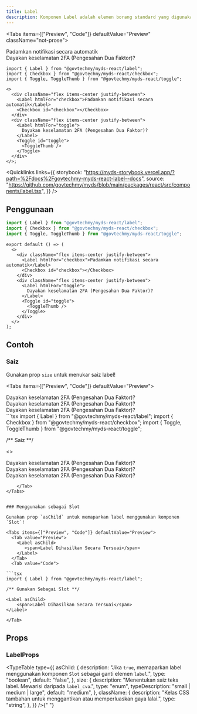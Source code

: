 ```yaml
---
title: Label
description: Komponen Label adalah elemen borang standard yang digunakan untuk mengaitkan teks deskriptif dengan kawalan seperti kotak semak dan togol. Komponen ini memastikan kebolehcapaian dan gaya yang konsisten untuk laman web kerajaan Malaysia.
---
```



<Tabs items={["Preview", "Code"]} defaultValue="Preview" className="not-prose">
  <Tab value="Preview">
      <div className="min-w-[360px] space-y-3">
        <div className="flex justify-between items-center">
          <Label htmlFor="checkbox">
            Padamkan notifikasi secara automatik
          </Label>
          <Checkbox id="checkbox"></Checkbox>
        </div>
        <div className="flex justify-between items-center">
          <Label htmlFor="toggle" >
            Dayakan keselamatan 2FA (Pengesahan Dua Faktor)?
          </Label>
          <Toggle id="toggle" >
            <ToggleThumb />
          </Toggle>
        </div>
      </div>
  </Tab>
  <Tab value="Code">

```tsx
import { Label } from "@govtechmy/myds-react/label";
import { Checkbox } from "@govtechmy/myds-react/checkbox";
import { Toggle, ToggleThumb } from "@govtechmy/myds-react/toggle";

<>
  <div className="flex items-center justify-between">
    <Label htmlFor="checkbox">Padamkan notifikasi secara automatik</Label>
    <Checkbox id="checkbox"></Checkbox>
  </div>
  <div className="flex items-center justify-between">
    <Label htmlFor="toggle">
      Dayakan keselamatan 2FA (Pengesahan Dua Faktor)?
    </Label>
    <Toggle id="toggle">
      <ToggleThumb />
    </Toggle>
  </div>
</>;
```

  </Tab>
</Tabs>

<Quicklinks
  links={{
    storybook:
      "https://myds-storybook.vercel.app/?path=%2Fdocs%2Fgovtechmy-myds-react-label--docs",
    source:
      "https://github.com/govtechmy/myds/blob/main/packages/react/src/components/label.tsx",
  }}
/>

## Penggunaan

```ts copy title="Import"
import { Label } from "@govtechmy/myds-react/label";
import { Checkbox } from "@govtechmy/myds-react/checkbox";
import { Toggle, ToggleThumb } from "@govtechmy/myds-react/toggle";
```

```tsx copy title="Anatomi"
export default () => (
  <>
    <div className="flex items-center justify-between">
      <Label htmlFor="checkbox">Padamkan notifikasi secara automatik</Label>
      <Checkbox id="checkbox"></Checkbox>
    </div>
    <div className="flex items-center justify-between">
      <Label htmlFor="toggle">
        Dayakan keselamatan 2FA (Pengesahan Dua Faktor)?
      </Label>
      <Toggle id="toggle">
        <ToggleThumb />
      </Toggle>
    </div>
  </>
);
```

## Contoh

### Saiz

Gunakan prop `size` untuk menukar saiz label!

<Tabs items={["Preview", "Code"]} defaultValue="Preview">
  <Tab value="Preview">
  <div className="flex items-center">
    <Label size="small" className="items-center flex justify-between w-full">
      Dayakan keselamatan 2FA (Pengesahan Dua Faktor)?
      <Toggle size="small">
        <ToggleThumb />
      </Toggle>
    </Label>

  </div>
  <div className="flex items-center">
    <Label size="medium" className="items-center flex justify-between w-full">
     Dayakan keselamatan 2FA (Pengesahan Dua Faktor)?
      <Toggle size="medium">
        <ToggleThumb />
      </Toggle>
    </Label>

  </div>
  <div className="flex items-center">
    <Label size="large" className="items-center flex justify-between w-full">
        Dayakan keselamatan 2FA (Pengesahan Dua Faktor)?
      <Toggle size="large">
        <ToggleThumb />
      </Toggle>
    </Label>

  </div>
  </Tab>
  <Tab value="Code">
```tsx
import { Label } from "@govtechmy/myds-react/label";
import { Checkbox } from "@govtechmy/myds-react/checkbox";
import { Toggle, ToggleThumb } from "@govtechmy/myds-react/toggle";

/** Saiz **/

<>
   <div className="flex items-center">
    <Label size="small" className="items-center flex justify-between w-full">
      Dayakan keselamatan 2FA (Pengesahan Dua Faktor)?
      <Toggle size="small">
        <ToggleThumb />
      </Toggle>
    </Label>

  </div>
  <div className="flex items-center">
    <Label size="medium" className="items-center flex justify-between w-full">
     Dayakan keselamatan 2FA (Pengesahan Dua Faktor)?
      <Toggle size="medium">
        <ToggleThumb />
      </Toggle>
    </Label>

  </div>
  <div className="flex items-center">
    <Label size="large" className="items-center flex justify-between w-full">
        Dayakan keselamatan 2FA (Pengesahan Dua Faktor)?
      <Toggle size="large">
        <ToggleThumb />
      </Toggle>
    </Label>

  </div>
</>

````
    </Tab>
</Tabs>


### Menggunakan sebagai Slot

Gunakan prop `asChild` untuk memaparkan label menggunakan komponen `Slot`!

<Tabs items={["Preview", "Code"]} defaultValue="Preview">
  <Tab value="Preview">
    <Label asChild>
       <span>Label Dihasilkan Secara Tersuai</span>
    </Label>
  </Tab>
  <Tab value="Code">

```tsx
import { Label } from "@govtechmy/myds-react/label";

/** Gunakan Sebagai Slot **/

<Label asChild>
    <span>Label Dihasilkan Secara Tersuai</span>
</Label>

````

    </Tab>

</Tabs>

## Props

### LabelProps

<TypeTable
  type={{
    asChild: {
      description:
        "Jika `true`, memaparkan label menggunakan komponen `Slot` sebagai ganti elemen `label`.",
      type: "boolean",
      default: "false",
    },
    size: {
      description: "Menentukan saiz teks label. Mewarisi daripada `label_cva`.",
      type: "enum",
      typeDescription: "small | medium | large",
      default: "medium",
    },
    className: {
      description:
        "Kelas CSS tambahan untuk menggantikan atau memperluaskan gaya lalai.",
      type: "string",
    },
  }}
/>{" "}
